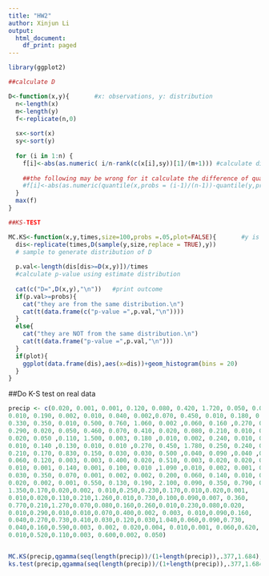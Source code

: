 ```yaml
---
title: "HW2"
author: Xinjun Li
output:
  html_document:
    df_print: paged
---
```



```r

library(ggplot2)


```



```r

##calculate D

D<-function(x,y){       #x: observations, y: distribution
  n<-length(x)
  m<-length(y)
  f<-replicate(n,0)
  
  sx<-sort(x)
  sy<-sort(y)
  
  for (i in 1:n) {
    f[i]<-abs(as.numeric( i/n-rank(c(x[i],sy))[1]/(m+1))) #calculate difference of p
    
    ##the following may be wrong for it calculate the difference of quantile
    #f[i]<-abs(as.numeric(quantile(x,probs = (i-1)/(n-1))-quantile(y,probs = (i-1)/(n-1))))
  }
  max(f)
}

```


```r
##KS-TEST

MC.KS<-function(x,y,times,size=100,probs =.05,plot=FALSE){       #y is a vector, size: sample size, times: sample times
  dis<-replicate(times,D(sample(y,size,replace = TRUE),y)) 
  # sample to generate distribution of D
  
  p.val<-length(dis[dis>=D(x,y)])/times 
  #calculate p-value using estimate distribution
  
  cat(c("D=",D(x,y),"\n"))   #print outcome
  if(p.val>=probs){
    cat("they are from the same distribution.\n")
    cat(t(data.frame(c("p-value =",p.val,"\n"))))
  }
  else{
    cat("they are NOT from the same distribution.\n")
    cat(t(data.frame("p-value =",p.val,"\n")))
  }
  if(plot){
    ggplot(data.frame(dis),aes(x=dis))+geom_histogram(bins = 20)
  }
}

```

##Do K-S test on real data

```r


precip <- c(0.020, 0.001, 0.001, 0.120, 0.080, 0.420, 1.720, 0.050, 0.010, 0.010,0.003,0.001,0.003, 0.270, 0.001, 0.060, 0.050, 2.130, 0.040, 1.100, 0.020, 0.001,0.140, 0.080, 0.210, 0.070, 0.320, 0.240, 0.290, 0.001, 0.290, 1.130, 0.003,
0.010, 0.190, 0.002, 0.010, 0.040, 0.002,0.070, 0.450, 0.010, 0.180, 0.670, 0.003, 0.010, 0.040, 0.002, 0.490, 0.020, 0.020, 0.340, 0.140, 0.370, 0.330,
0.330, 0.350, 0.010, 0.500, 0.760, 1.060, 0.002 ,0.060, 0.160 ,0.270, 0.250,
0.290, 0.020, 0.050, 0.460, 0.070, 0.410, 0.020, 0.080, 0.210, 0.010, 0.440,
0.020, 0.050 ,0.110, 1.500, 0.003, 0.180 ,0.010, 0.002, 0.240, 0.010, 0.750,
0.010, 0.140 ,0.130, 0.010, 0.010 ,0.270, 0.450, 1.780, 0.250, 0.240, 0.004,
0.210, 0.170, 0.830, 0.150, 0.030, 0.030, 0.500 ,0.040, 0.090 ,0.040 ,0.060,
0.060, 0.120, 0.003, 0.003, 0.400, 0.020, 0.510, 0.003, 0.020, 0.020, 0.020,
0.010, 0.001, 0.140, 0.001, 0.100, 0.010 ,1.090 ,0.010, 0.002, 0.001, 0.840,
0.030, 0.350, 0.070, 0.001, 0.002, 0.002, 0.200, 0.060, 0.140, 0.010, 0.020,
0.020, 0.002, 0.001, 0.550, 0.130, 0.190, 2.100, 0.090, 0.350, 0.790, 0.320,
1.350,0.170,0.020,0.002, 0.010,0.250,0.230,0.170,0.010,0.020,0.001,
0.010,0.020,0.110,0.210,1.260,0.010,0.730,0.100,0.090,0.007, 0.360,
0.770,0.210,1.270,0.070,0.080,0.160,0.260,0.010,0.230,0.080,0.020,
0.010,0.290,0.010,0.010,0.070,0.400,0.002, 0.003, 0.010,0.090,0.160,
0.040,0.270,0.730,0.410,0.030,0.120,0.030,1.040,0.060,0.090,0.730,
0.040,0.160,0.590,0.003, 0.002, 0.020,0.004, 0.010,0.001, 0.060,0.620,
0.010,0.520,0.110,0.003, 0.600,0.002, 0.050)


MC.KS(precip,qgamma(seq(length(precip))/(1+length(precip)),.377,1.684),100,size = 100 ,plot = TRUE)
ks.test(precip,qgamma(seq(length(precip))/(1+length(precip)),.377,1.684))



```






